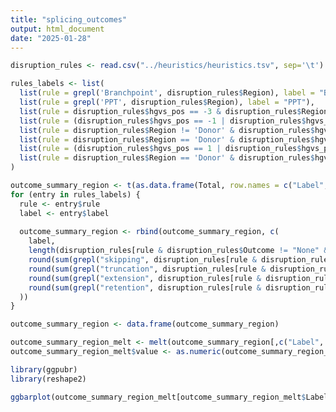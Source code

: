 ```yaml
---
title: "splicing_outcomes"
output: html_document
date: "2025-01-28"
---
```


```r
disruption_rules <- read.csv("../heuristics/heuristics.tsv", sep='\t')

rules_labels <- list(
  list(rule = grepl('Branchpoint', disruption_rules$Region), label = "Branchpoint"),
  list(rule = grepl('PPT', disruption_rules$Region), label = "PPT"),
  list(rule = disruption_rules$hgvs_pos == -3 & disruption_rules$Region != 'Donor', label = "-3"),
  list(rule = (disruption_rules$hgvs_pos == -1 | disruption_rules$hgvs_pos == -2) & disruption_rules$Region != 'Donor', label = "Acceptor Canonical"),
  list(rule = disruption_rules$Region != 'Donor' & disruption_rules$hgvs_pos == 0, label = "E+1"),
  list(rule = disruption_rules$Region == 'Donor' & disruption_rules$hgvs_pos <= 0, label = "Donor Exonic"),
  list(rule = (disruption_rules$hgvs_pos == 1 | disruption_rules$hgvs_pos == 2) & disruption_rules$Region == 'Donor', label = "Donor Canonical"),
  list(rule = disruption_rules$Region == 'Donor' & disruption_rules$hgvs_pos > 2, label = "Donor Intronic")
)

outcome_summary_region <- t(as.data.frame(Total, row.names = c("Label", "Vars", "Skipping", "Truncation", "Extension", "Retention")))
for (entry in rules_labels) {
  rule <- entry$rule
  label <- entry$label
  
  outcome_summary_region <- rbind(outcome_summary_region, c(
    label, 
    length(disruption_rules[rule & disruption_rules$Outcome != "None" & disruption_rules$Guidelines != "Creation", "Outcome"]),
    round(sum(grepl("skipping", disruption_rules[rule & disruption_rules$Outcome != "None" & disruption_rules$Guidelines != "Creation", "Outcome"])) / length(disruption_rules[rule & disruption_rules$Outcome != "None" & disruption_rules$Guidelines != "Creation", "Outcome"]), 2),
    round(sum(grepl("truncation", disruption_rules[rule & disruption_rules$Outcome != "None" & disruption_rules$Guidelines != "Creation", "Outcome"])) / length(disruption_rules[rule & disruption_rules$Outcome != "None" & disruption_rules$Guidelines != "Creation", "Outcome"]), 2),
    round(sum(grepl("extension", disruption_rules[rule & disruption_rules$Outcome != "None" & disruption_rules$Guidelines != "Creation", "Outcome"])) / length(disruption_rules[rule & disruption_rules$Outcome != "None" & disruption_rules$Guidelines != "Creation", "Outcome"]), 2),
    round(sum(grepl("retention", disruption_rules[rule & disruption_rules$Outcome != "None" & disruption_rules$Guidelines != "Creation", "Outcome"])) / length(disruption_rules[rule & disruption_rules$Outcome != "None" & disruption_rules$Guidelines != "Creation", "Outcome"]), 2)
  ))
}

outcome_summary_region <- data.frame(outcome_summary_region)

outcome_summary_region_melt <- melt(outcome_summary_region[,c("Label", "Skipping", "Truncation","Extension","Retention")], id.vars='Label')
outcome_summary_region_melt$value <- as.numeric(outcome_summary_region_melt$value)

```


```r

library(ggpubr)
library(reshape2)

ggbarplot(outcome_summary_region_melt[outcome_summary_region_melt$Label != "All",], "variable", "value", fill = "variable", position=position_dodge(), facet.by="Label",  ncol=4, label = TRUE, xlab="Splicing Outcome", ylab="Outcome observed", ylim=c(0,1), palette=c("#004488", "#882255", "#BBBBBB", "#FBB040")) + theme(axis.text.x = element_text(angle = 45, hjust = 1))

```